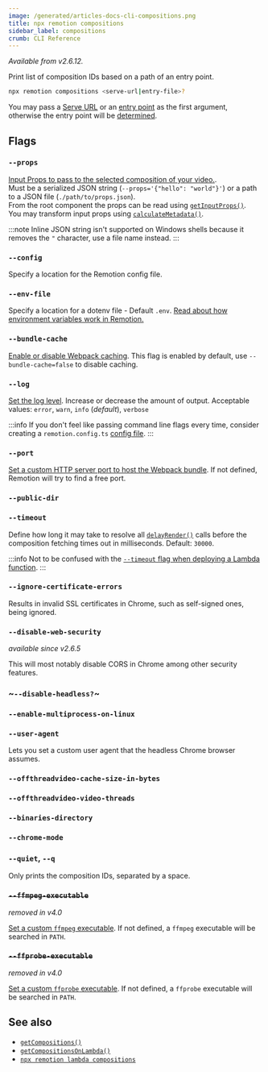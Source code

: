```yaml
---
image: /generated/articles-docs-cli-compositions.png
title: npx remotion compositions
sidebar_label: compositions
crumb: CLI Reference
---
```


_Available from v2.6.12._

Print list of composition IDs based on a path of an entry point.

```bash
npx remotion compositions <serve-url|entry-file>?
```

You may pass a [Serve URL](/docs/terminology/serve-url) or an [entry point](/docs/terminology/entry-point) as the first argument, otherwise the entry point will be [determined](/docs/terminology/entry-point#which-entry-point-is-being-used).

## Flags

### `--props`

[Input Props to pass to the selected composition of your video.](/docs/passing-props#passing-input-props-in-the-cli).  
Must be a serialized JSON string (`--props='{"hello": "world"}'`) or a path to a JSON file (`./path/to/props.json`).  
From the root component the props can be read using [`getInputProps()`](/docs/get-input-props).  
You may transform input props using [`calculateMetadata()`](/docs/calculate-metadata).

:::note
Inline JSON string isn't supported on Windows shells because it removes the `"` character, use a file name instead.
:::

### `--config`

Specify a location for the Remotion config file.

### `--env-file`<AvailableFrom v="2.2.0" />

Specify a location for a dotenv file - Default `.env`. [Read about how environment variables work in Remotion.](/docs/env-variables)

### `--bundle-cache`

[Enable or disable Webpack caching](/docs/config#setcachingenabled). This flag is enabled by default, use `--bundle-cache=false` to disable caching.

### `--log`

[Set the log level](/docs/config#setlevel). Increase or decrease the amount of output. Acceptable values: `error`, `warn`, `info` (_default_), `verbose`

:::info
If you don't feel like passing command line flags every time, consider creating a `remotion.config.ts` [config file](/docs/config).
:::

### `--port`

[Set a custom HTTP server port to host the Webpack bundle](/docs/config#setport). If not defined, Remotion will try to find a free port.

### `--public-dir`<AvailableFrom v="3.2.13" />

<Options id="public-path" />

### `--timeout`

Define how long it may take to resolve all [`delayRender()`](/docs/delay-render) calls before the composition fetching times out in milliseconds. Default: `30000`.

:::info
Not to be confused with the [`--timeout` flag when deploying a Lambda function](/docs/lambda/cli/functions/deploy#--timeout).
:::

### `--ignore-certificate-errors`

Results in invalid SSL certificates in Chrome, such as self-signed ones, being ignored.

### `--disable-web-security`

_available since v2.6.5_

This will most notably disable CORS in Chrome among other security features.

### ~`--disable-headless?`~

<Options id="disable-headless" />

### `--enable-multiprocess-on-linux`<AvailableFrom v="4.0.42"/>

<Options cli id="enable-multiprocess-on-linux" />

### `--user-agent`<AvailableFrom v="3.3.83"/>

Lets you set a custom user agent that the headless Chrome browser assumes.

### `--offthreadvideo-cache-size-in-bytes`<AvailableFrom v="4.0.23"/>

<Options id="offthreadvideo-cache-size-in-bytes" />

### `--offthreadvideo-video-threads`<AvailableFrom v="4.0.261"/>

<Options id="offthreadvideo-video-threads" />

### `--binaries-directory`<AvailableFrom v="4.0.120" />

<Options cli id="binaries-directory" />

### `--chrome-mode`<AvailableFrom v="4.0.248" />

<Options id="chrome-mode" />

### `--quiet`, `--q`

Only prints the composition IDs, separated by a space.

### ~~`--ffmpeg-executable`~~

_removed in v4.0_

[Set a custom `ffmpeg` executable](/docs/config#setffmpegexecutable). If not defined, a `ffmpeg` executable will be searched in `PATH`.

### ~~`--ffprobe-executable`~~

_removed in v4.0_

[Set a custom `ffprobe` executable](/docs/config#setffprobeexecutable). If not defined, a `ffprobe` executable will be searched in `PATH`.

## See also

- [`getCompositions()`](/docs/renderer/get-compositions)
- [`getCompositionsOnLambda()`](/docs/lambda/getcompositionsonlambda)
- [`npx remotion lambda compositions`](/docs/lambda/cli/compositions)
